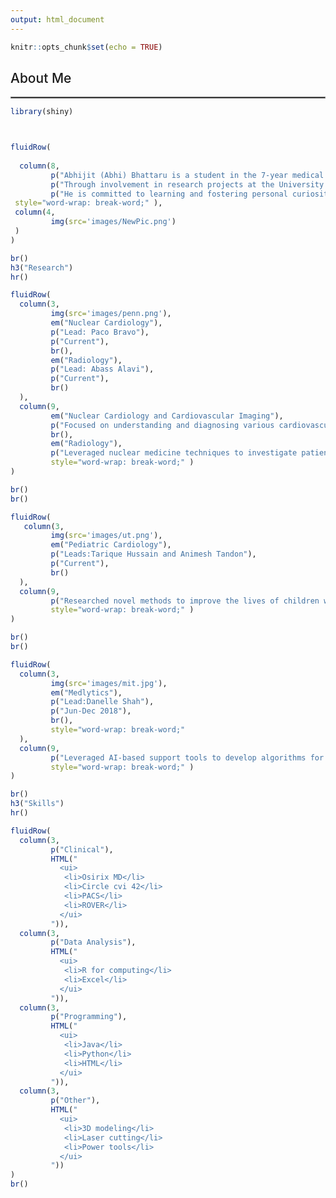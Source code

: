 ```yaml
---
output: html_document
---
```


```r
knitr::opts_chunk$set(echo = TRUE)
```

```{=html}
<style>
p{
  font-size: 15px;
  margin-bottom: .05em;
}
h2{
font-weight: 500;
}
h3{
font-weight: 500;
}
hr{
border: 1px solid gray;
}
</style>
```

<h2>About Me</h2><hr>
```r
library(shiny)



fluidRow(
  
  column(8,
         p("Abhijit (Abhi) Bhattaru is a student in the 7-year medical program at The College of New Jersey (TCNJ) and Rutgers New Jersey Medical School (NJMS), with experience in research and statistical analysis. He has clinical experience in radiology, cardiology, and cardiovascular imaging with interests in applying emerging concepts of data science into clinical research. " ),br(),
         p("Through involvement in research projects at the University of Pennsylvania and the University of Texas Southwestern, Abhi hopes to fortify his expertise and continue to explore the problems dear to him. At TCNJ, he is currently actively involved as a leader in the Ambassador program, AZ medical society, and other organizations while completing his coursework in Biology. "),br(),
         p("He is committed to learning and fostering personal curiosity in numerous fields in efforts to make a lasting impact on his community. In his free time, he experiments with new skills including piano, origami, and 3D design."),br(),
 style="word-wrap: break-word;" ),
 column(4,
         img(src='images/NewPic.png')
 )
)

br()
h3("Research")
hr()

fluidRow(
  column(3,
         img(src='images/penn.png'),
         em("Nuclear Cardiology"),
         p("Lead: Paco Bravo"),
         p("Current"),
         br(),
         em("Radiology"),
         p("Lead: Abass Alavi"),
         p("Current"),
         br()
  ),
  column(9,
         em("Nuclear Cardiology and Cardiovascular Imaging"),
         p("Focused on understanding and diagnosing various cardiovascular conditions using PET, CT, and MRI. Developing institutional database for a comprehensive, prospective study of trends, diagnoses, and treatments of cardiac sarcoidosis."),
         br(),
         em("Radiology"),
         p("Leveraged nuclear medicine techniques to investigate patient susceptibility to various health conditions throughout the body. Used molecular imaging (PET) fused with structural imaging (CT) to determine standard uptake values of radiopharmaceutical tracers (18F-fluorodeoxyglucose (FDG)- and 18F-sodium fluoride (NaF)) using data visualization tools (Osirix MD, ROVER). Developed both scientific research and editorial reviews of current methodologies to advise the future direction of nuclear medicine."),
         style="word-wrap: break-word;" )
)

br()
br()

fluidRow(
   column(3,
         img(src='images/ut.png'),
         em("Pediatric Cardiology"),
         p("Leads:Tarique Hussain and Animesh Tandon"),
         p("Current"),
         br()
  ),
  column(9,
         p("Researched novel methods to improve the lives of children with cardiac conditions. Focused on leveraging imaging techniques to draw correlations, especially cardiac Magnetic Resonance Imaging (cMRI) and Cardiac Computed Tomography (CCT). Able to perform advanced ventricular contours (Circle cvi42) and manipulate/manage EHR data (Epic). Improved and developed scripts in Python to analyze automated tissue tracking. Leveraged Virtual Reality (VR) to develop surgical planning and education tools for clinicians and medical students."),
         style="word-wrap: break-word;" )
)

br()
br()

fluidRow(
  column(3,
         img(src='images/mit.jpg'),
         em("Medlytics"),
         p("Lead:Danelle Shah"),
         p("Jun-Dec 2018"),
         br(),
         style="word-wrap: break-word;"
  ),
  column(9,
         p("Leveraged AI-based support tools to develop algorithms for automated diagnosis. Used clinically reported physiological signals and demographics to identify hypothyroidism (Decision trees, SVM, KNN). Used a series of waveform data to diagnose sleep apnea (CNN, ANN). Used unsupervised learning to detect tumor type and severity in mammogram images (K-means). Detected organ failure in motor vehicle trauma patients using ICU data from Beth Israel Deaconess Medical Center with high success and potential for future implementation."),
         style="word-wrap: break-word;" )
)

br()
h3("Skills")
hr()

fluidRow(
  column(3, 
         p("Clinical"),
         HTML("
           <ui>
            <li>Osirix MD</li>
            <li>Circle cvi 42</li>
            <li>PACS</li>
            <li>ROVER</li>
           </ui>
         ")),
  column(3, 
         p("Data Analysis"),
         HTML("
           <ui>
            <li>R for computing</li>
            <li>Excel</li>
           </ui>
         ")),
  column(3, 
         p("Programming"),
         HTML("
           <ui>
            <li>Java</li>
            <li>Python</li>
            <li>HTML</li>
           </ui>
         ")),
  column(3, 
         p("Other"),
         HTML("
           <ui>
            <li>3D modeling</li>
            <li>Laser cutting</li>
            <li>Power tools</li>
           </ui>
         "))
)
br()
```


